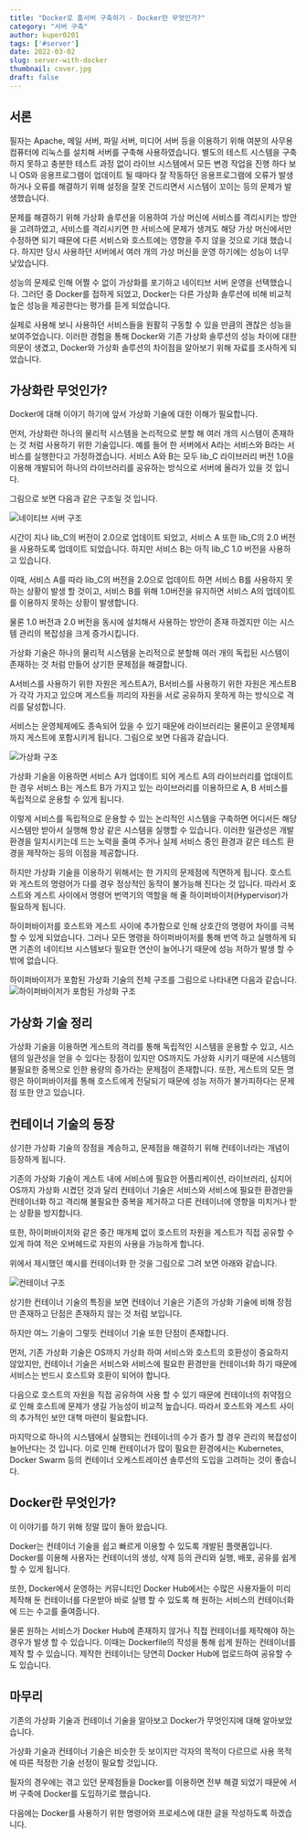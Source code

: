 ```yaml
---
title: "Docker로 홈서버 구축하기 - Docker란 무엇인가?"
category: "서버 구축"
author: kuper0201
tags: ['#server']
date: 2022-03-02
slug: server-with-docker
thumbnail: cover.jpg
draft: false
---
```


## 서론

필자는 Apache, 메일 서버, 파일 서버, 미디어 서버 등을 이용하기 위해 여분의 사무용 컴퓨터에 리눅스를 설치해 서버를 구축해 사용하였습니다. 별도의 테스트 시스템을 구축하지 못하고 충분한 테스트 과정 없이 라이브 시스템에서 모든 변경 작업을 진행 하다 보니 OS와 응용프로그램이 업데이트 될 때마다 잘 작동하던 응용프로그램에 오류가 발생하거나 오류를 해결하기 위해 설정을 잘못 건드리면서 시스템이 꼬이는 등의 문제가 발생했습니다.

문제를 해결하기 위해 가상화 솔루션을 이용하여 가상 머신에 서비스를 격리시키는 방안을 고려하였고, 서비스를 격리시키면 한 서비스에 문제가 생겨도 해당 가상 머신에서만 수정하면 되기 때문에 다른 서비스와 호스트에는 영향을 주지 않을 것으로 기대 했습니다. 하지만 당시 사용하던 서버에서 여러 개의 가상 머신을 운영 하기에는 성능이 너무 낮았습니다.

성능의 문제로 인해 어쩔 수 없이 가상화를 포기하고 네이티브 서버 운영을 선택했습니다. 그러던 중 Docker를 접하게 되었고, Docker는 다른 가상화 솔루션에 비해 비교적 높은 성능을 제공한다는 평가를 듣게 되었습니다.

실제로 사용해 보니 사용하던 서비스들을 원활히 구동할 수 있을 만큼의 괜찮은 성능을 보여주었습니다.
이러한 경험을 통해 Docker와 기존 가상화 솔루션의 성능 차이에 대한 의문이 생겼고, Docker와 가상화 솔루션의 차이점을 알아보기 위해 자료를 조사하게 되었습니다.

## 가상화란 무엇인가?

Docker에 대해 이야기 하기에 앞서 가상화 기술에 대한 이해가 필요합니다.

먼저, 가상화란 하나의 물리적 시스템을 논리적으로 분할 해 여러 개의 시스템이 존재하는 것 처럼 사용하기 위한 기술입니다.
예를 들어 한 서버에서 A라는 서비스와 B라는 서비스를 실행한다고 가정하겠습니다.
서비스 A와 B는 모두 lib_C 라이브러리 버전 1.0을 이용해 개발되어 하나의 라이브러리를 공유하는 방식으로 서버에 올라가 있을 것 입니다.

그림으로 보면 다음과 같은 구조일 것 입니다.

![네이티브 서버 구조](./images/NativeArchitect.jpg)

시간이 지나 lib_C의 버전이 2.0으로 업데이트 되었고, 서비스 A 또한 lib_C의 2.0 버전을 사용하도록 업데이트 되었습니다.
하지만 서비스 B는 아직 lib_C 1.0 버전을 사용하고 있습니다.

이때, 서비스 A를 따라 lib_C의 버전을 2.0으로 업데이트 하면 서비스 B를 사용하지 못 하는 상황이 발생 할 것이고,
서비스 B를 위해 1.0버전을 유지하면 서비스 A의 업데이트를 이용하지 못하는 상황이 발생합니다.

물론 1.0 버전과 2.0 버전을 동시에 설치해서 사용하는 방안이 존재 하겠지만 이는 시스템 관리의 복잡성을 크게 증가시킵니다.

가상화 기술은 하나의 물리적 시스템을 논리적으로 분할해 여러 개의 독립된 시스템이 존재하는 것 처럼 만들어 상기한 문제점을 해결합니다.

A서비스를 사용하기 위한 자원은 게스트A가, B서비스를 사용하기 위한 자원은 게스트B가 각각 가지고 있으며 게스트들 끼리의 자원을 서로 공유하지 못하게 하는 방식으로 격리를 달성합니다.

서비스는 운영체제에도 종속되어 있을 수 있기 때문에 라이브러리는 물론이고 운영체제까지 게스트에 포함시키게 됩니다.
그림으로 보면 다음과 같습니다.

![가상화 구조](./images/Virtualization.jpg)

가상화 기술을 이용하면 서비스 A가 업데이트 되어 게스트 A의 라이브러리를 업데이트 한 경우 서비스 B는 게스트 B가 가지고 있는 라이브러리를 이용하므로 A, B 서비스를 독립적으로 운용할 수 있게 됩니다.

이렇게 서비스를 독립적으로 운용할 수 있는 논리적인 시스템을 구축하면 어디서든 해당 시스템만 받아서 실행해 항상 같은 시스템을 실행할 수 있습니다. 이러한 일관성은 개발 환경을 일치시키는데 드는 노력을 줄여 주거나 실제 서비스 중인 환경과 같은 테스트 환경을 제작하는 등의 이점을 제공합니다.

하지만 가상화 기술을 이용하기 위해서는 한 가지의 문제점에 직면하게 됩니다.
호스트와 게스트의 명령어가 다를 경우 정상적인 동작이 불가능해 진다는 것 입니다.
따라서 호스트와 게스트 사이에서 명령어 번역기의 역할을 해 줄 하이퍼바이저(Hypervisor)가 필요하게 됩니다.

하이퍼바이저를 호스트와 게스트 사이에 추가함으로 인해 상호간의 명령어 차이를 극복할 수 있게 되었습니다.
그러나 모든 명령을 하이퍼바이저를 통해 번역 하고 실행하게 되면 기존의 네이티브 시스템보다 필요한 연산이 늘어나기 때문에 성능 저하가 발생 할 수 밖에 없습니다.

하이퍼바이저가 포함된 가상화 기술의 전체 구조를 그림으로 나타내면 다음과 같습니다.
![하이퍼바이저가 포함된 가상화 구조](./images/hypervisor.jpg)

## 가상화 기술 정리

가상화 기술을 이용하면 게스트의 격리를 통해 독립적인 시스템을 운용할 수 있고, 시스템의 일관성을 얻을 수 있다는 장점이 있지만 OS까지도 가상화 시키기 때문에 시스템의 불필요한 중복으로 인한 용량의 증가라는 문제점이 존재합니다.
또한, 게스트의 모든 명령은 하이퍼바이저를 통해 호스트에게 전달되기 때문에 성능 저하가 불가피하다는 문제점 또한 안고 있습니다.

## 컨테이너 기술의 등장

상기한 가상화 기술의 장점을 계승하고, 문제점을 해결하기 위해 컨테이너라는 개념이 등장하게 됩니다.

기존의 가상화 기술이 게스트 내에 서비스에 필요한 어플리케이션, 라이브러리, 심지어 OS까지 가상화 시켰던 것과 달리 컨테이너 기술은 서비스와 서비스에 필요한 환경만을 컨테이너화 하고 격리해 불필요한 중복을 제거하고 다른 컨테이너에 영향을 미치거나 받는 상황을 방지합니다.

또한, 하이퍼바이저와 같은 중간 매개체 없이 호스트의 자원을 게스트가 직접 공유할 수 있게 하여 적은 오버헤드로 자원의 사용을 가능하게 합니다.

위에서 제시했던 예시를 컨테이너화 한 것을 그림으로 그려 보면 아래와 같습니다.

![컨테이너 구조](./images/Difference.jpg)

상기한 컨테이너 기술의 특징을 보면 컨테이너 기술은 기존의 가상화 기술에 비해 장점만 존재하고 단점은 존재하지 않는 것 처럼 보입니다.

하지만 여느 기술이 그렇듯 컨테이너 기술 또한 단점이 존재합니다.

먼저, 기존 가상화 기술은 OS까지 가상화 하여 서비스와 호스트의 호환성이 중요하지 않았지만, 컨테이너 기술은 서비스와 서비스에 필요한 환경만을 컨테이너화 하기 때문에 서비스는 반드시 호스트와 호환이 되어야 합니다.

다음으로 호스트의 자원을 직접 공유하여 사용 할 수 있기 때문에 컨테이너의 취약점으로 인해 호스트에 문제가 생길 가능성이 비교적 높습니다. 따라서 호스트와 게스트 사이의 추가적인 보안 대책 마련이 필요합니다.

마지막으로 하나의 시스템에서 실행되는 컨테이너의 수가 증가 할 경우 관리의 복잡성이 늘어난다는 것 입니다.
이로 인해 컨테이너가 많이 필요한 환경에서는 Kubernetes, Docker Swarm 등의 컨테이너 오케스트레이션 솔루션의 도입을 고려하는 것이 좋습니다.

## Docker란 무엇인가?

이 이야기를 하기 위해 정말 많이 돌아 왔습니다.

Docker는 컨테이너 기술을 쉽고 빠르게 이용할 수 있도록 개발된 플랫폼입니다.
Docker를 이용해 사용자는 컨테이너의 생성, 삭제 등의 관리와 실행, 배포, 공유를 쉽게 할 수 있게 됩니다.

또한, Docker에서 운영하는 커뮤니티인 Docker Hub에서는 수많은 사용자들이 미리 제작해 둔 컨테이너를 다운받아 바로 실행 할 수 있도록 해 원하는 서비스의 컨테이너화에 드는 수고를 줄여줍니다.

물론 원하는 서비스가 Docker Hub에 존재하지 않거나 직접 컨테이너를 제작해야 하는 경우가 발생 할 수 있습니다.
이때는 Dockerfile의 작성을 통해 쉽게 원하는 컨테이너를 제작 할 수 있습니다.
제작한 컨테이너는 당연히 Docker Hub에 업로드하여 공유할 수도 있습니다.

## 마무리

기존의 가상화 기술과 컨테이너 기술을 알아보고 Docker가 무엇인지에 대해 알아보았습니다.

가상화 기술과 컨테이너 기술은 비슷한 듯 보이지만 각자의 목적이 다르므로 사용 목적에 따른 적정한 기술 선정이 필요할 것입니다.

필자의 경우에는 겪고 있던 문제점들을 Docker를 이용하면 전부 해결 되었기 때문에 서버 구축에 Docker를 도입하기로 했습니다.

다음에는 Docker를 사용하기 위한 명령어와 프로세스에 대한 글을 작성하도록 하겠습니다.